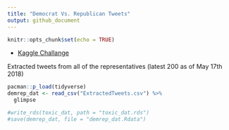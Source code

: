 ```yaml
---
title: "Democrat Vs. Republican Tweets"
output: github_document
---
```


```r
knitr::opts_chunk$set(echo = TRUE)
```


* [Kaggle Challange](https://www.kaggle.com/kapastor/democratvsrepublicantweets)

Extracted tweets from all of the representatives (latest 200 as of May 17th 2018)


```r
pacman::p_load(tidyverse)
demrep_dat <- read_csv("ExtractedTweets.csv") %>% 
  glimpse

#write_rds(toxic_dat, path = "toxic_dat.rds")
#save(demrep_dat, file = "demrep_dat.Rdata")
```

